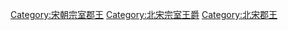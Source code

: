 [[Category:宋朝宗室郡王|Category:宋朝宗室郡王]]
[[Category:北宋宗室王爵|Category:北宋宗室王爵]]
[[Category:北宋郡王|Category:北宋郡王]]